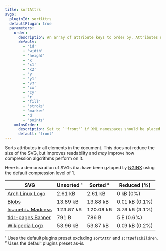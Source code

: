 ```yaml
---
title: sortAttrs
svgo:
  pluginId: sortAttrs
  defaultPlugin: true
  parameters:
    order:
      description: An array of attribute keys to order by. Attributes not found in the array are sorted alphabetically.
      default:
        - 'id'
        - 'width'
        - 'height'
        - 'x'
        - 'x1'
        - 'x2'
        - 'y'
        - 'y1'
        - 'y2'
        - 'cx'
        - 'cy'
        - 'r'
        - 'fill'
        - 'stroke'
        - 'marker'
        - 'd'
        - 'points'
    xmlnsOrder:
      description: Set to `'front'` if XML namespaces should be placed in front of all other attributes.
      default: 'front'
---
```


Sorts attributes in all elements in the document. This does not reduce the size of the SVG, but improves readability and _may_ improve how compression algorithms perform on it.

Here is a demonstration of SVGs that have been gzipped by [NGINX](https://nginx.org/en/docs/http/ngx_http_gzip_module.html) using the default compression level of 1.

| SVG                                                                                           | Unsorted ¹ | Sorted ²  | Reduced (%)    |
| --------------------------------------------------------------------------------------------- | ---------- | --------- | -------------- |
| [Arch Linux Logo](https://archlinux.org/art/)                                                 | 2.61 kB    | 2.61 kB   | 0 kB (0%)      |
| [Blobs](https://gitlab.gnome.org/GNOME/gnome-backgrounds/-/blob/main/backgrounds/blobs-d.svg) | 13.89 kB   | 13.88 kB  | 0.01 kB (0.1%) |
| [Isometric Madness](https://inkscape.org/~Denis_Kuznetsky/%E2%98%85isometric-madness)         | 123.87 kB  | 120.09 kB | 3.78 kB (3.1%) |
| [tldr-pages Banner](https://github.com/tldr-pages/tldr/blob/main/images/banner.svg)           | 791 B      | 786 B     | 5 B (0.6%)     |
| [Wikipedia Logo](https://en.wikipedia.org/wiki/File:Wikipedia-logo-v2.svg)                    | 53.96 kB   | 53.87 kB  | 0.09 kB (0.2%) |

¹ Uses the default plugins preset excluding `sortAttr` and `sortDefsChildren`.
² Uses the default plugins preset as-is.
